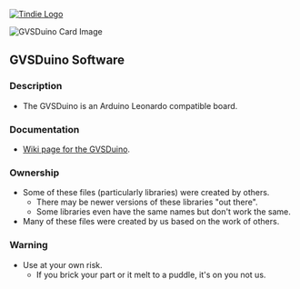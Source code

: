 <a href="https://www.tindie.com/products/6201/"><img src="http://land-boards.com/tindie/tindie-larges-v2.png" alt="Tindie Logo"></img></a> 

<img src="http://land-boards.com/blwiki/images/a/af/GVSDuino-X5-5936-640px.jpg" alt="GVSDuino Card Image"></img>

== GVSDuino Software ==

=== Description ===
* The GVSDuino is an Arduino Leonardo compatible board.

=== Documentation ===

*[http://land-boards.com/wiki/index.php?title=GVSDuino Wiki page for the GVSDuino].

=== Ownership ===

* Some of these files (particularly libraries) were created by others.
** There may be newer versions of these libraries "out there".
** Some libraries even have the same names but don't work the same.
* Many of these files were created by us based on the work of others.

=== Warning ===

* Use at your own risk.
** If you brick your part or it melt to a puddle, it's on you not us.

